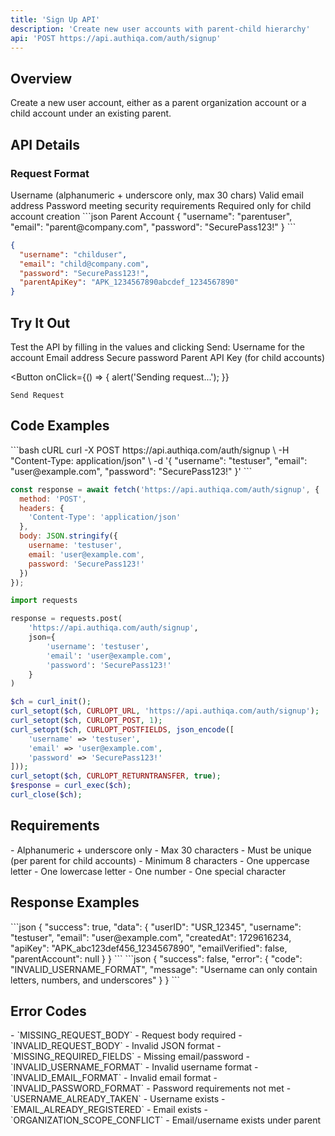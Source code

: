 ```yaml
---
title: 'Sign Up API'
description: 'Create new user accounts with parent-child hierarchy'
api: 'POST https://api.authiqa.com/auth/signup'
---
```


## Overview

Create a new user account, either as a parent organization account or a child account under an existing parent.

## API Details

### Request Format

<ParamField body="username" type="string" required>
  Username (alphanumeric + underscore only, max 30 chars)
</ParamField>

<ParamField body="email" type="string" required>
  Valid email address
</ParamField>

<ParamField body="password" type="string" required>
  Password meeting security requirements
</ParamField>

<ParamField body="parentApiKey" type="string">
  Required only for child account creation
</ParamField>

<RequestExample>
```json Parent Account
{
  "username": "parentuser",
  "email": "parent@company.com",
  "password": "SecurePass123!"
}
```

```json Child Account
{
  "username": "childuser",
  "email": "child@company.com",
  "password": "SecurePass123!",
  "parentApiKey": "APK_1234567890abcdef_1234567890"
}
```
</RequestExample>

## Try It Out

<Note>
Test the API by filling in the values and clicking Send:
</Note>

<Card>
  <ParamField path="username" placeholder="username123" required>
    Username for the account
  </ParamField>

  <ParamField path="email" placeholder="user@example.com" required>
    Email address
  </ParamField>

  <ParamField path="password" type="password" placeholder="SecurePass123!" required>
    Secure password
  </ParamField>

  <ParamField path="parentApiKey" placeholder="APK_1234567890abcdef_1234">
    Parent API Key (for child accounts)
  </ParamField>

  <Expandable title="Headers" defaultOpen>
    <ParamField header="Content-Type" value="application/json" />
  </Expandable>

  <Button
    onClick={() => {
      alert('Sending request...');
    }}
  >
    Send Request
  </Button>
</Card>

## Code Examples

<CodeGroup>
```bash cURL
curl -X POST https://api.authiqa.com/auth/signup \
  -H "Content-Type: application/json" \
  -d '{
    "username": "testuser",
    "email": "user@example.com",
    "password": "SecurePass123!"
  }'
```

```javascript JavaScript
const response = await fetch('https://api.authiqa.com/auth/signup', {
  method: 'POST',
  headers: {
    'Content-Type': 'application/json'
  },
  body: JSON.stringify({
    username: 'testuser',
    email: 'user@example.com',
    password: 'SecurePass123!'
  })
});
```

```python Python
import requests

response = requests.post(
    'https://api.authiqa.com/auth/signup',
    json={
        'username': 'testuser',
        'email': 'user@example.com',
        'password': 'SecurePass123!'
    }
)
```

```php PHP
$ch = curl_init();
curl_setopt($ch, CURLOPT_URL, 'https://api.authiqa.com/auth/signup');
curl_setopt($ch, CURLOPT_POST, 1);
curl_setopt($ch, CURLOPT_POSTFIELDS, json_encode([
    'username' => 'testuser',
    'email' => 'user@example.com',
    'password' => 'SecurePass123!'
]));
curl_setopt($ch, CURLOPT_RETURNTRANSFER, true);
$response = curl_exec($ch);
curl_close($ch);
```
</CodeGroup>

## Requirements

<CardGroup cols={2}>
  <Card title="Username" icon="user">
    - Alphanumeric + underscore only
    - Max 30 characters
    - Must be unique (per parent for child accounts)
  </Card>
  <Card title="Password" icon="lock">
    - Minimum 8 characters
    - One uppercase letter
    - One lowercase letter
    - One number
    - One special character
  </Card>
</CardGroup>

## Response Examples

<ResponseField name="200: Success">
  ```json
  {
    "success": true,
    "data": {
      "userID": "USR_12345",
      "username": "testuser",
      "email": "user@example.com",
      "createdAt": 1729616234,
      "apiKey": "APK_abc123def456_1234567890",
      "emailVerified": false,
      "parentAccount": null
    }
  }
  ```
</ResponseField>

<ResponseField name="400: Invalid Format">
  ```json
  {
    "success": false,
    "error": {
      "code": "INVALID_USERNAME_FORMAT",
      "message": "Username can only contain letters, numbers, and underscores"
    }
  }
  ```
</ResponseField>

## Error Codes

<ResponseField name="400 Bad Request">
  - `MISSING_REQUEST_BODY` - Request body required
  - `INVALID_REQUEST_BODY` - Invalid JSON format
  - `MISSING_REQUIRED_FIELDS` - Missing email/password
  - `INVALID_USERNAME_FORMAT` - Invalid username format
  - `INVALID_EMAIL_FORMAT` - Invalid email format
  - `INVALID_PASSWORD_FORMAT` - Password requirements not met
</ResponseField>

<ResponseField name="409 Conflict">
  - `USERNAME_ALREADY_TAKEN` - Username exists
  - `EMAIL_ALREADY_REGISTERED` - Email exists
  - `ORGANIZATION_SCOPE_CONFLICT` - Email/username exists under parent
</ResponseField>